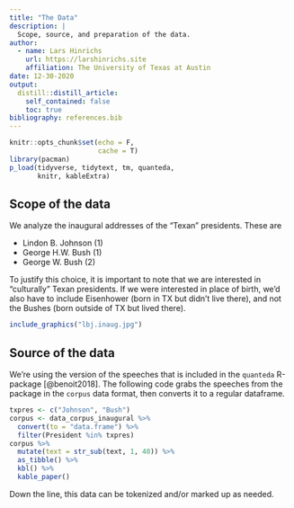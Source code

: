 ```yaml
---
title: "The Data"
description: |
  Scope, source, and preparation of the data.
author:
  - name: Lars Hinrichs
    url: https://larshinrichs.site
    affiliation: The University of Texas at Austin
date: 12-30-2020
output:
  distill::distill_article:
    self_contained: false
    toc: true
bibliography: references.bib
---
```


```r
knitr::opts_chunk$set(echo = F,
                      cache = T)
library(pacman)
p_load(tidyverse, tidytext, tm, quanteda,
       knitr, kableExtra)
```

## Scope of the data

We analyze the inaugural addresses of the "Texan" presidents. These are

-   Lindon B. Johnson (1)
-   George H.W. Bush (1)
-   George W. Bush (2)

To justify this choice, it is important to note that we are interested in "culturally" Texan presidents. If we were interested in place of birth, we'd also have to include Eisenhower (born in TX but didn't live there), and not the Bushes (born outside of TX but lived there).

```r
include_graphics("lbj.inaug.jpg")
```

## Source of the data

We're using the version of the speeches that is included in the `quanteda` R-package [@benoit2018]. The following code grabs the speeches from the package in the `corpus` data format, then converts it to a regular dataframe.

```r
txpres <- c("Johnson", "Bush")
corpus <- data_corpus_inaugural %>% 
  convert(to = "data.frame") %>% 
  filter(President %in% txpres)
corpus %>% 
  mutate(text = str_sub(text, 1, 40)) %>% 
  as_tibble() %>% 
  kbl() %>% 
  kable_paper()
```

Down the line, this data can be tokenized and/or marked up as needed.
